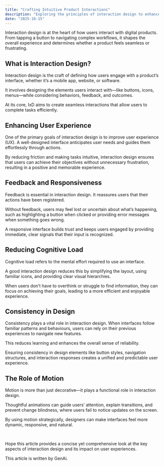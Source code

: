 ```yaml
---
title: "Crafting Intuitive Product Interactions"
description: "Exploring the principles of interaction design to enhance user experiences."
date: "2025-10-15"
---
```


Interaction design is at the heart of how users interact with digital products. From tapping a button to navigating complex workflows, it shapes the overall experience and determines whether a product feels seamless or frustrating.

## What is Interaction Design? 

Interaction design is the craft of defining how users engage with a product’s interface, whether it’s a mobile app, website, or software.

It involves designing the elements users interact with—like buttons, icons, menus—while considering behaviors, feedback, and outcomes.

At its core, IxD aims to create seamless interactions that allow users to complete tasks efficiently.

## Enhancing User Experience

One of the primary goals of interaction design is to improve user experience (UX). A well-designed interface anticipates user needs and guides them effortlessly through actions.

By reducing friction and making tasks intuitive, interaction design ensures that users can achieve their objectives without unnecessary frustration, resulting in a positive and memorable experience.

## Feedback and Responsiveness

Feedback is essential in interaction design. It reassures users that their actions have been registered.

Without feedback, users may feel lost or uncertain about what’s happening, such as highlighting a button when clicked or providing error messages when something goes wrong.

A responsive interface builds trust and keeps users engaged by providing immediate, clear signals that their input is recognized.

## Reducing Cognitive Load

Cognitive load refers to the mental effort required to use an interface.

A good interaction design reduces this by simplifying the layout, using familiar icons, and providing clear visual hierarchies.

When users don’t have to overthink or struggle to find information, they can focus on achieving their goals, leading to a more efficient and enjoyable experience.

## Consistency in Design

Consistency plays a vital role in interaction design. When interfaces follow familiar patterns and behaviours, users can rely on their previous experiences to navigate new features.

This reduces learning and enhances the overall sense of reliability.

Ensuring consistency in design elements like button styles, navigation structures, and interaction responses creates a unified and predictable user experience.

## The Role of Motion

Motion is more than just decorative—it plays a functional role in interaction design.

Thoughtful animations can guide users’ attention, explain transitions, and prevent change blindness, where users fail to notice updates on the screen.

By using motion strategically, designers can make interfaces feel more dynamic, responsive, and natural.

<br/>

Hope this article provides a concise yet comprehensive look at the key aspects of interaction design and its impact on user experiences.

This article is written by GenAi.
